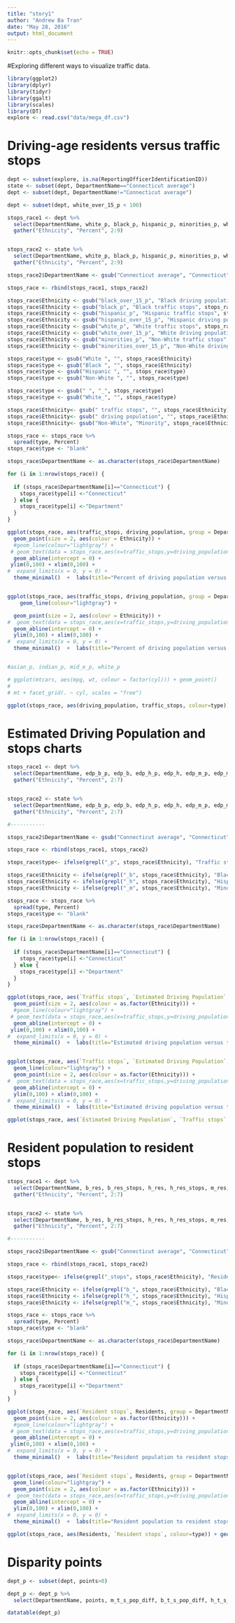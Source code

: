 ```yaml
---
title: "story1"
author: "Andrew Ba Tran"
date: "May 28, 2016"
output: html_document
---
```


```r
knitr::opts_chunk$set(echo = TRUE)
```

#Exploring different ways to visualize traffic data.

```r
library(ggplot2)
library(dplyr)
library(tidyr)
library(ggalt)
library(scales)
library(DT)
explore <- read.csv("data/mega_df.csv")
```

# Driving-age residents versus traffic stops

```r
dept <- subset(explore, is.na(ReportingOfficerIdentificationID))
state <- subset(dept, DepartmentName=="Connecticut average")
dept <- subset(dept, DepartmentName!="Connecticut average")

dept <- subset(dept, white_over_15_p < 100)
```

```r
stops_race1 <- dept %>%
  select(DepartmentName, white_p, black_p, hispanic_p, minorities_p, white_over_15_p, black_over_15_p, hispanic_over_15_p, minorities_over_15_p) %>%
  gather("Ethnicity", "Percent", 2:9)


stops_race2 <- state %>%
  select(DepartmentName, white_p, black_p, hispanic_p, minorities_p, white_over_15_p, black_over_15_p, hispanic_over_15_p, minorities_over_15_p) %>%
  gather("Ethnicity", "Percent", 2:9)

stops_race2$DepartmentName <- gsub("Connecticut average", "Connecticut", stops_race2$DepartmentName)

stops_race <- rbind(stops_race1, stops_race2)

stops_race$Ethnicity <- gsub("black_over_15_p", "Black driving population", stops_race$Ethnicity)
stops_race$Ethnicity <- gsub("black_p", "Black traffic stops", stops_race$Ethnicity)
stops_race$Ethnicity <- gsub("hispanic_p", "Hispanic traffic stops", stops_race$Ethnicity)
stops_race$Ethnicity <- gsub("hispanic_over_15_p", "Hispanic driving population", stops_race$Ethnicity)
stops_race$Ethnicity <- gsub("white_p", "White traffic stops", stops_race$Ethnicity)
stops_race$Ethnicity <- gsub("white_over_15_p", "White driving population", stops_race$Ethnicity)
stops_race$Ethnicity <- gsub("minorities_p", "Non-White traffic stops", stops_race$Ethnicity)
stops_race$Ethnicity <- gsub("minorities_over_15_p", "Non-White driving population", stops_race$Ethnicity)

stops_race$type <- gsub("White ", "", stops_race$Ethnicity)
stops_race$type <- gsub("Black ", "", stops_race$Ethnicity)
stops_race$type <- gsub("Hispanic ", "", stops_race$type)
stops_race$type <- gsub("Non-White ", "", stops_race$type)

stops_race$type <- gsub(" ", "_", stops_race$type)
stops_race$type <- gsub("White_", "", stops_race$type)

stops_race$Ethnicity<- gsub(" traffic stops", "", stops_race$Ethnicity)
stops_race$Ethnicity<- gsub(" driving population", "", stops_race$Ethnicity)
stops_race$Ethnicity<- gsub("Non-White", "Minority", stops_race$Ethnicity)

stops_race <- stops_race %>%
  spread(type, Percent)
stops_race$type <- "blank"

stops_race$DepartmentName <- as.character(stops_race$DepartmentName)

for (i in 1:nrow(stops_race)) {
  
  if (stops_race$DepartmentName[i]=="Connecticut") {
    stops_race$type[i] <-"Connecticut"
  } else {
    stops_race$type[i] <-"Department"
  }
}

ggplot(stops_race, aes(traffic_stops, driving_population, group = DepartmentName, color=DepartmentName)) +   
  geom_point(size = 2, aes(colour = Ethnicity)) +
  #geom_line(colour="lightgray") +
 # geom_text(data = stops_race,aes(x=traffic_stops,y=driving_population + 3, label=Ethnicity)) +
  geom_abline(intercept = 0) +
 ylim(0,100) + xlim(0,100) +
#  expand_limits(x = 0, y = 0) +
  theme_minimal()  +  labs(title="Percent of driving population versus traffic stops")


ggplot(stops_race, aes(traffic_stops, driving_population, group = DepartmentName)) +   
    geom_line(colour="lightgray") +

  geom_point(size = 2, aes(colour = Ethnicity)) +
#  geom_text(data = stops_race,aes(x=traffic_stops,y=driving_population + 3, label=paste(DepartmentName, Ethnicity, sep="\n"))) +
  geom_abline(intercept = 0) +
  ylim(0,100) + xlim(0,100) +
#  expand_limits(x = 0, y = 0) +
  theme_minimal()  +  labs(title="Percent of driving population versus traffic stops")


#asian_p, indian_p, mid_e_p, white_p

# ggplot(mtcars, aes(mpg, wt, colour = factor(cyl))) + geom_point()
# 
# mt + facet_grid(. ~ cyl, scales = "free")


```

```r
ggplot(stops_race, aes(driving_population, traffic_stops, colour=type)) + geom_point() + facet_wrap(~Ethnicity, nrow = 2)
```


# Estimated Driving Population and stops charts


```r

stops_race1 <- dept %>%
  select(DepartmentName, edp_b_p, edp_b, edp_h_p, edp_h, edp_m_p, edp_m) %>%
  gather("Ethnicity", "Percent", 2:7)


stops_race2 <- state %>%
  select(DepartmentName, edp_b_p, edp_b, edp_h_p, edp_h, edp_m_p, edp_m) %>%
  gather("Ethnicity", "Percent", 2:7)

#-----------

stops_race2$DepartmentName <- gsub("Connecticut average", "Connecticut", stops_race2$DepartmentName)

stops_race <- rbind(stops_race1, stops_race2)

stops_race$type<- ifelse(grepl("_p", stops_race$Ethnicity), "Traffic stops", "Estimated Driving Population")

stops_race$Ethnicity <- ifelse(grepl("_b", stops_race$Ethnicity), "Black", stops_race$Ethnicity)
stops_race$Ethnicity <- ifelse(grepl("_h", stops_race$Ethnicity), "Hispanic", stops_race$Ethnicity)
stops_race$Ethnicity <- ifelse(grepl("_m", stops_race$Ethnicity), "Minorities", stops_race$Ethnicity)

stops_race <- stops_race %>%
  spread(type, Percent)
stops_race$type <- "blank"

stops_race$DepartmentName <- as.character(stops_race$DepartmentName)

for (i in 1:nrow(stops_race)) {
  
  if (stops_race$DepartmentName[i]=="Connecticut") {
    stops_race$type[i] <-"Connecticut"
  } else {
    stops_race$type[i] <-"Department"
  }
}

ggplot(stops_race, aes(`Traffic stops`, `Estimated Driving Population`, group = DepartmentName, color=DepartmentName)) +   
  geom_point(size = 2, aes(colour = as.factor(Ethnicity))) +
  #geom_line(colour="lightgray") +
 # geom_text(data = stops_race,aes(x=traffic_stops,y=driving_population + 3, label=Ethnicity)) +
  geom_abline(intercept = 0) +
 ylim(0,100) + xlim(0,100) +
#  expand_limits(x = 0, y = 0) +
  theme_minimal()  +  labs(title="Estimated driving population versus traffic stops")


ggplot(stops_race, aes(`Traffic stops`, `Estimated Driving Population`, group = DepartmentName)) +   
  geom_line(colour="lightgray") +
  geom_point(size = 2, aes(colour = as.factor(Ethnicity))) +
#  geom_text(data = stops_race,aes(x=traffic_stops,y=driving_population + 3, label=paste(DepartmentName, Ethnicity, sep="\n"))) +
  geom_abline(intercept = 0) +
  ylim(0,100) + xlim(0,100) +
#  expand_limits(x = 0, y = 0) +
  theme_minimal()  +  labs(title="Estimated driving population versus traffic stops")


```

```r
ggplot(stops_race, aes(`Estimated Driving Population`, `Traffic stops`, colour=type)) + geom_point() + facet_wrap(~Ethnicity, nrow = 2)
```

# Resident population to resident stops


```r

stops_race1 <- dept %>%
  select(DepartmentName, b_res, b_res_stops, h_res, h_res_stops, m_res, m_res_stops) %>%
  gather("Ethnicity", "Percent", 2:7)


stops_race2 <- state %>%
  select(DepartmentName, b_res, b_res_stops, h_res, h_res_stops, m_res, m_res_stops) %>%
  gather("Ethnicity", "Percent", 2:7)

#-----------

stops_race2$DepartmentName <- gsub("Connecticut average", "Connecticut", stops_race2$DepartmentName)

stops_race <- rbind(stops_race1, stops_race2)

stops_race$type<- ifelse(grepl("_stops", stops_race$Ethnicity), "Resident stops", "Residents")

stops_race$Ethnicity <- ifelse(grepl("b_", stops_race$Ethnicity), "Black", stops_race$Ethnicity)
stops_race$Ethnicity <- ifelse(grepl("h_", stops_race$Ethnicity), "Hispanic", stops_race$Ethnicity)
stops_race$Ethnicity <- ifelse(grepl("m_", stops_race$Ethnicity), "Minorities", stops_race$Ethnicity)

stops_race <- stops_race %>%
  spread(type, Percent)
stops_race$type <- "blank"

stops_race$DepartmentName <- as.character(stops_race$DepartmentName)

for (i in 1:nrow(stops_race)) {
  
  if (stops_race$DepartmentName[i]=="Connecticut") {
    stops_race$type[i] <-"Connecticut"
  } else {
    stops_race$type[i] <-"Department"
  }
}

ggplot(stops_race, aes(`Resident stops`, Residents, group = DepartmentName, color=DepartmentName)) +   
  geom_point(size = 2, aes(colour = as.factor(Ethnicity))) +
  #geom_line(colour="lightgray") +
 # geom_text(data = stops_race,aes(x=traffic_stops,y=driving_population + 3, label=Ethnicity)) +
  geom_abline(intercept = 0) +
 ylim(0,100) + xlim(0,100) +
#  expand_limits(x = 0, y = 0) +
  theme_minimal()  +  labs(title="Resident population to resident stops")


ggplot(stops_race, aes(`Resident stops`, Residents, group = DepartmentName)) +   
  geom_line(colour="lightgray") +
  geom_point(size = 2, aes(colour = as.factor(Ethnicity))) +
#  geom_text(data = stops_race,aes(x=traffic_stops,y=driving_population + 3, label=paste(DepartmentName, Ethnicity, sep="\n"))) +
  geom_abline(intercept = 0) +
  ylim(0,100) + xlim(0,100) +
#  expand_limits(x = 0, y = 0) +
  theme_minimal()  +  labs(title="Resident population to resident stops")


```

```r
ggplot(stops_race, aes(Residents, `Resident stops`, colour=type)) + geom_point() + facet_wrap(~Ethnicity, nrow = 2)
```

# Disparity points

```r
dept_p <- subset(dept, points>0)

dept_p <- dept_p %>%
  select(DepartmentName, points, m_t_s_pop_diff, b_t_s_pop_diff, h_t_s_pop_diff, edp_m_diff, edp_b_diff, edp_h_diff, res_diff_m, res_diff_b, res_diff_h)

datatable(dept_p)
```